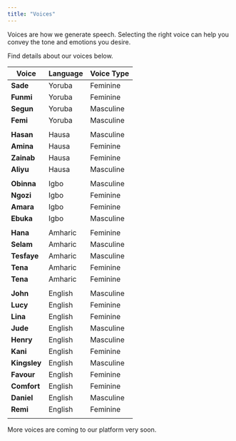 ```yaml
---
title: "Voices"
---
```


Voices are how we generate speech.
Selecting the right voice can help you convey the tone and emotions you desire.

Find details about our voices below.

| Voice       | Language |Voice Type |
| ----------- | -------- |---------- |
| **Sade**    | Yoruba   |Feminine   |
| **Funmi**   | Yoruba   |Feminine   |
| **Segun**   | Yoruba   |Masculine  |
| **Femi**    | Yoruba   |Masculine  |
|             |          |           |
| **Hasan**   | Hausa    |Masculine  |
| **Amina**   | Hausa    |Feminine   |
| **Zainab**  | Hausa    |Feminine   |
| **Aliyu**   | Hausa    |Masculine  |
|             |          |           |
| **Obinna**  | Igbo     |Masculine  |
| **Ngozi**   | Igbo     |Feminine   |
| **Amara**   | Igbo     |Feminine   |
| **Ebuka**   | Igbo     |Masculine  |
|             |          |           |
| **Hana**    | Amharic  |Feminine   |
| **Selam**   | Amharic  |Masculine  |
| **Tesfaye** | Amharic  |Masculine  |
| **Tena**    | Amharic  |Feminine   |
| **Tena**    | Amharic  |Feminine   |
|             |          |           |
| **John**    | English  |Masculine  |
| **Lucy**    | English  |Feminine   |
| **Lina**    | English  |Feminine   |
| **Jude**    | English  |Masculine  |
| **Henry**   | English  |Masculine  |
| **Kani**    | English  |Feminine   |
| **Kingsley**| English  |Masculine  |
| **Favour**  | English  |Feminine   |
| **Comfort** | English  |Feminine   |
| **Daniel**  | English  |Masculine  |
| **Remi**    | English  |Feminine   |
|             |          |           |


<Note>
  More voices are coming to our platform very soon.
</Note>